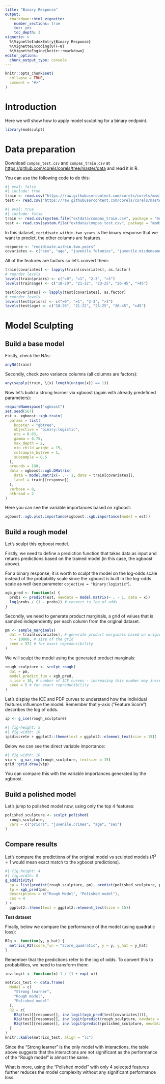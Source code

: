 ```yaml
---
title: "Binary Response"
output: 
  rmarkdown::html_vignette:
    number_sections: true
    toc: yes
    toc_depth: 3
vignette: >
  %\VignetteIndexEntry{Binary Response}
  %\VignetteEncoding{UTF-8}
  %\VignetteEngine{knitr::rmarkdown}
editor_options: 
  chunk_output_type: console
---
```


```r
knitr::opts_chunk$set(
  collapse = TRUE,
  comment = "#>"
)
```



# Introduction

Here we will show how to apply model sculpting for a binary endpoint.

```r
library(modsculpt)
```


# Data preparation

Download `compas_test.csv` and `compas_train.csv` at 
[https://github.com/corels/corels/tree/master/data](https://github.com/corels/corels/tree/master/data) 
and read it in R.

You can use the following code to do this:


```r
#| eval: false
#| include: true
train <- read.csv("https://raw.githubusercontent.com/corels/corels/master/data/compas_train.csv")
test <- read.csv("https://raw.githubusercontent.com/corels/corels/master/data/compas_test.csv")
```

```r
#| eval: true
#| include: false
train <- read.csv(system.file("extdata/compas_train.csv", package = "modsculpt"))
test <- read.csv(system.file("extdata/compas_test.csv", package = "modsculpt"))
```

In this dataset, `recidivate.within.two.years` is the binary response that we want to predict, 
the other columns are features.

```r
response <- "recidivate.within.two.years"
covariates <- c("sex", "age", "juvenile.felonies", "juvenile.misdemeanors", "juvenile.crimes", "priors", "current.charge.degree")
```

All of the features are factors so let's convert them:

```r
train[covariates] <- lapply(train[covariates], as.factor)
# reorder levels
levels(train$priors) <- c("=0", "=1", "2-3", ">3")
levels(train$age) <- c("18-20", "21-22", "23-25", "26-45", ">45")

test[covariates] <- lapply(test[covariates], as.factor)
# reorder levels
levels(test$priors) <- c("=0", "=1", "2-3", ">3")
levels(test$age) <- c("18-20", "21-22", "23-25", "26-45", ">45")
```



# Model Sculpting

## Build a base model

Firstly, check the NAs:

```r
anyNA(train)
```

Secondly, check zero variance columns (all columns are factors):

```r
any(sapply(train, \(x) length(unique(x)) == 1))
```

Now let's build a strong learner via xgboost (again with already predefined parameters):


```r
requireNamespace("xgboost")
set.seed(567)
est <- xgboost::xgb.train(
  params = list(
    booster = "gbtree",
    objective = "binary:logistic",
    eta = 0.03,
    gamma = 0.75,
    max_depth = 2,
    min_child_weight = 15,
    colsample_bytree = 1,
    subsample = 0.5
  ),
  nrounds = 100,
  data = xgboost::xgb.DMatrix(
    data = model.matrix(~ . - 1, data = train[covariates]),
    label = train[[response]]
  ),
  verbose = 0,
  nthread = 2
)
```


Here you can see the variable importances based on xgboost:

```r
xgboost::xgb.plot.importance(xgboost::xgb.importance(model = est))
```


## Build a rough model

Let's sculpt this xgboost model.

Firstly, we need to define a prediction function that takes data as input 
and returns predictions based on the trained model (in this case, the xgboost above).

For a binary response, it is worth to sculpt the model on the log-odds scale 
instead of the probability scale since the xgboost is built in the log-odds scale as well (see parameter `objective = "binary:logistic"`).

```r
xgb_pred <- function(x) {
  probs <- predict(est, newdata = model.matrix(~ . - 1, data = x))
  log(probs / (1 - probs)) # convert to log of odds
}
```

Secondly, we need to generate product marginals, 
a grid of values that is sampled independently per each column from the original dataset.

```r
pm <- sample_marginals(
  dat = train[covariates], # generate product marginals based on original training data
  n = 10000, # size of the grid
  seed = 372 # for exact reproducibility
)
```


We will sculpt the model using the generated product marginals:

```r
rough_sculpture <- sculpt_rough(
  dat = pm,
  model_predict_fun = xgb_pred,
  n_ice = 10, # number of ICE curves - increasing this number may increase the stability of the sculpture
  seed = 5 # for exact reproducibility
)
```

Let's display the ICE and PDP curves to understand how the individual features influence the model. 
Remember that y-axis ("Feature Score") describes the log of odds.

```r
ip <- g_ice(rough_sculpture)
```

```r
#| fig-height: 5
#| fig.width: 10
ip$discrete + ggplot2::theme(text = ggplot2::element_text(size = 15))
```

Below we can see the  direct variable importance:

```r
#| fig.width: 10
vip <- g_var_imp(rough_sculpture, textsize = 15)
grid::grid.draw(vip)
```

You can compare this with the variable importances generated by the xgboost.


## Build a polished model

Let's jump to polished model now, using only the top 4 features: 

```r
polished_sculpture <- sculpt_polished(
  rough_sculpture,
  vars = c("priors", "juvenile.crimes", "age", "sex")
)
```



## Compare results

Let's compare the predictions of the original model vs sculpted models
($R^2 = 1$ would mean exact match to the xgboost predictions).

```r
#| fig.height: 4
#| fig.width: 8
g_additivity(
  sp = list(predict(rough_sculpture, pm), predict(polished_sculpture, pm)),
  lp = xgb_pred(pm),
  descriptions = c("Rough Model", "Polished model"),
  cex = 4
) +
  ggplot2::theme(text = ggplot2::element_text(size = 15))
```



**Test dataset**

Finally, below we compare the performance of the model (using quadratic loss):

```r
R2q <- function(y, y_hat) {
  metrics_R2(score_fun = "score_quadratic", y = y, y_hat = y_hat)
}
```

Remember that the predictions refer to the log of odds. 
To convert this to probabilities, we need to transform them:

```r
inv.logit <- function(x) 1 / (1 + exp(-x))
```


```r
metrics_test <- data.frame(
  Model = c(
    "Strong learner",
    "Rough model",
    "Polished model"
  ),
  R2 = c(
    R2q(test[[response]], inv.logit(xgb_pred(test[covariates]))),
    R2q(test[[response]], inv.logit(predict(rough_sculpture, newdata = test[covariates]))),
    R2q(test[[response]], inv.logit(predict(polished_sculpture, newdata = test[covariates])))
  )
)
knitr::kable(metrics_test, align = "lc")
```


Since the "Strong learner" is the only model with interactions, 
the table above suggests that the interactions are not significant as 
the performance of the "Rough model" is almost the same.

What is more, using the "Polished model" with only 4 selected features further reduces 
the model complexity without any significant performance loss.
